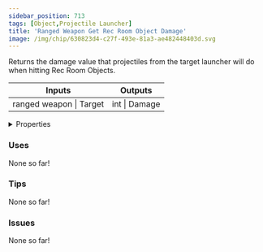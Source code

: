 ```yaml
---
sidebar_position: 713
tags: [Object,Projectile Launcher]
title: 'Ranged Weapon Get Rec Room Object Damage'
image: /img/chip/630823d4-c27f-493e-81a3-ae482448403d.svg
---
```


Returns the damage value that projectiles from the target launcher will do when hitting Rec Room Objects.



<IChip uuid="630823d4-c27f-493e-81a3-ae482448403d"/>

<table><thead><tr><th>Inputs</th><th>Outputs</th></tr></thead><tbody><tr><td>ranged weapon | Target</td><td>int | Damage</td></tr></tbody></table>

<details>
  <summary>Properties</summary>
  <div>
    <div>
    <table>
      <tbody>
        <tr>
          <td>Is beta required?</td>
          <td>No</td>
        </tr>
        <tr>
          <td>Is chip a trolling risk?</td>
          <td>No</td>
        </tr>
        <tr>
          <td>Is chip a role assignment risk?</td>
          <td>No</td>
        </tr>
        <tr>
          <td>Chip UUID</td>
          <td>630823d4-c27f-493e-81a3-ae482448403d</td>
        </tr>
        <tr>
          <td>Room availability</td>
          <td>Available everywhere</td>
        </tr>
      </tbody>
    </table>
    </div>
  </div>
</details>

### Uses

None so far!

### Tips

None so far!

### Issues

None so far!